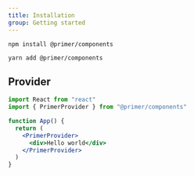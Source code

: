 ```yaml
---
title: Installation
group: Getting started
---
```


```shell
npm install @primer/components
```

```shell
yarn add @primer/components
```

## Provider

```jsx
import React from "react"
import { PrimerProvider } from "@primer/components"

function App() {
  return (
    <PrimerProvider>
      <div>Hello world</div>
    </PrimerProvider>
  )
}
```
